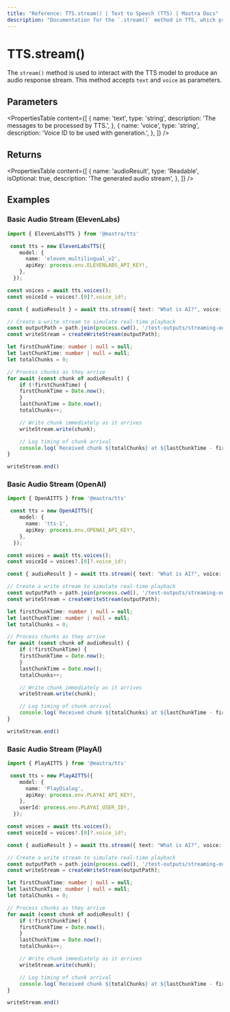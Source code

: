 ```yaml
---
title: "Reference: TTS.stream() | Text to Speech (TTS) | Mastra Docs"
description: "Documentation for the `.stream()` method in TTS, which produces an audio response stream."
---
```


# TTS.stream()

The `stream()` method is used to interact with the TTS model to produce an audio response stream. This method accepts `text` and `voice` as parameters.

## Parameters


<PropertiesTable
  content={[
    {
      name: 'text',
      type: 'string',
      description: 'The messages to be processed by TTS.',
    },
    {
      name: 'voice',
      type: 'string',
      description: 'Voice ID to be used with generation.',
    },
  ]}
/>

## Returns

<PropertiesTable
  content={[
    {
      name: 'audioResult',
      type: 'Readable',
      isOptional: true,
      description: 'The generated audio stream',
    },
  ]}
/>

## Examples

### Basic Audio Stream (ElevenLabs)

```typescript
import { ElevenLabsTTS } from '@mastra/tts'

 const tts = new ElevenLabsTTS({
    model: {
      name: 'eleven_multilingual_v2',
      apiKey: process.env.ELEVENLABS_API_KEY!,
    },
  });

const voices = await tts.voices();
const voiceId = voices?.[0]?.voice_id!;

const { audioResult } = await tts.stream({ text: "What is AI?", voice: voiceId });

// Create a write stream to simulate real-time playback
const outputPath = path.join(process.cwd(), '/test-outputs/streaming-output.mp3');
const writeStream = createWriteStream(outputPath);

let firstChunkTime: number | null = null;
let lastChunkTime: number | null = null;
let totalChunks = 0;

// Process chunks as they arrive
for await (const chunk of audioResult) {
    if (!firstChunkTime) {
    firstChunkTime = Date.now();
    }
    lastChunkTime = Date.now();
    totalChunks++;

    // Write chunk immediately as it arrives
    writeStream.write(chunk);

    // Log timing of chunk arrival
    console.log(`Received chunk ${totalChunks} at ${lastChunkTime - firstChunkTime!}ms`);
}

writeStream.end()
```

### Basic Audio Stream (OpenAI)

```typescript
import { OpenAITTS } from '@mastra/tts'

 const tts = new OpenAITTS({
    model: {
      name: 'tts-1',
      apiKey: process.env.OPENAI_API_KEY!,
    },
  });

const voices = await tts.voices();
const voiceId = voices?.[0]?.voice_id!;

const { audioResult } = await tts.stream({ text: "What is AI?", voice: voiceId });

// Create a write stream to simulate real-time playback
const outputPath = path.join(process.cwd(), '/test-outputs/streaming-output.mp3');
const writeStream = createWriteStream(outputPath);

let firstChunkTime: number | null = null;
let lastChunkTime: number | null = null;
let totalChunks = 0;

// Process chunks as they arrive
for await (const chunk of audioResult) {
    if (!firstChunkTime) {
    firstChunkTime = Date.now();
    }
    lastChunkTime = Date.now();
    totalChunks++;

    // Write chunk immediately as it arrives
    writeStream.write(chunk);

    // Log timing of chunk arrival
    console.log(`Received chunk ${totalChunks} at ${lastChunkTime - firstChunkTime!}ms`);
}

writeStream.end()
```

### Basic Audio Stream (PlayAI)

```typescript
import { PlayAITTS } from '@mastra/tts'

 const tts = new PlayAITTS({
    model: {
      name: 'PlayDialog',
      apiKey: process.env.PLAYAI_API_KEY!,
    },
    userId: process.env.PLAYAI_USER_ID!,
  });

const voices = await tts.voices();
const voiceId = voices?.[0]?.voice_id!;

const { audioResult } = await tts.stream({ text: "What is AI?", voice: voiceId });

// Create a write stream to simulate real-time playback
const outputPath = path.join(process.cwd(), '/test-outputs/streaming-output.mp3');
const writeStream = createWriteStream(outputPath);

let firstChunkTime: number | null = null;
let lastChunkTime: number | null = null;
let totalChunks = 0;

// Process chunks as they arrive
for await (const chunk of audioResult) {
    if (!firstChunkTime) {
    firstChunkTime = Date.now();
    }
    lastChunkTime = Date.now();
    totalChunks++;

    // Write chunk immediately as it arrives
    writeStream.write(chunk);

    // Log timing of chunk arrival
    console.log(`Received chunk ${totalChunks} at ${lastChunkTime - firstChunkTime!}ms`);
}

writeStream.end()
```
